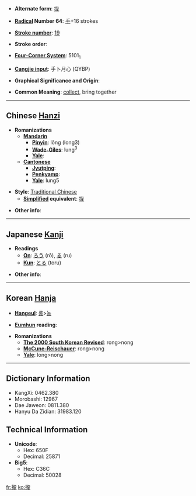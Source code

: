 * '''Alternate form''': [[拢]]

* '''[[Wiktionary:Chinese radical index| Radical]] Number 64''': [[Wiktionary:Chinese radical index 手|手]]+16 strokes

* '''[[Wiktionary:Chinese total strokes index|Stroke number]]''': [[Wiktionary:Chinese total strokes index 19|19]]

* '''Stroke order''': 

* '''[[Wiktionary:Chinese four corner index|Four-Corner System]]''': 5101<sub>1</sub>

* '''[[Wiktionary:Chinese Cangjie index|Cangjie input]]''': 手卜月心 (QYBP)

* '''Graphical Significance and Origin''': 

* '''Common Meaning''': [[collect]], bring together

----

== Chinese [[Hanzi]] ==

* '''Romanizations'''
** '''[[Mandarin]]'''
*** '''[[Pinyin]]''': lǒng (long3)
*** '''[[Wade-Giles]]''': lung<sup>3</sup>
*** '''[[Yale]]''': 
** '''[[Cantonese]]'''
*** '''[[Jyutping]]''':
*** '''[[Penkyamp]]''': 
*** '''[[Yale]]''': lung5

* '''Style''': [[Traditional Chinese]] 
** '''[[Simplified Chinese|Simplified]] equivalent''': [[拢]]

* '''Other info''': 

----

== Japanese [[Kanji]] ==

* '''Readings'''
** '''[[On]]''': [[ろう]] (rō), [[る]] (ru)
** '''[[Kun]]''': [[とる]] (toru)

* '''Other info''':  

----

== Korean [[Hanja]] ==

* '''[[Hangeul]]''': [[롱]]>[[농]]

* '''[[Eumhun]] reading''': 

* '''Romanizations'''
** '''[[The 2000 South Korean Revised Romanization|The 2000 South Korean Revised]]''': rong>nong
** '''[[McCune-Reischauer]]''': rong>nong
** '''[[Yale]]''': long>nong

----

== Dictionary Information ==

* KangXi: 0462.380
* Morobashi: 12967
* Dae Jaweon: 0811.380
* Hanyu Da Zidian: 31983.120

== Technical Information ==

* '''Unicode''':
** Hex: 650F
** Decimal: 25871
* '''Big5''':
** Hex: C36C
** Decimal: 50028

[[fr:攏]]
[[ko:攏]]